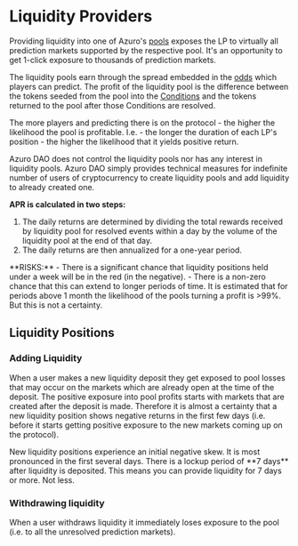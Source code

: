
# Liquidity Providers

Providing liquidity into one of Azuro's [pools](/concepts/protocol/pools) exposes the LP to virtually all prediction markets supported by the
respective pool. It's an opportunity to get 1-click exposure to thousands of prediction markets.

The liquidity pools earn through the spread embedded in the [odds](/concepts/protocol/odds) which players can predict. The profit of the
liquidity pool is the difference between the tokens seeded from the pool into the [Conditions](/concepts/protocol/conditions) and the tokens
returned to the pool after those Conditions are resolved.

The more players and predicting there is on the protocol - the higher the likelihood the pool is profitable.
I.e. - the longer the duration of each LP's position - the higher the likelihood that it yields positive return.

Azuro DAO does not control the liquidity pools nor has any interest in liquidity pools. Azuro DAO simply provides technical measures for indefinite number of users of cryptocurrency to create liquidity pools and add liquidity to already created one.

**APR is calculated in two steps:**
1. The daily returns are determined by dividing the total rewards received by liquidity pool for resolved events within a day by the volume of the liquidity pool at the end of that day.
2. The daily returns are then annualized for a one-year period.

<Callout type="alert">
  **RISKS:**
- There is a significant chance that liquidity positions held under a week will be in the red (in the negative).
- There is a non-zero chance that this can extend to longer periods of time. It is estimated that for periods above 1 month the likelihood of the pools turning a profit is >99%. But this is not a certainty.
</Callout>


## Liquidity Positions

### Adding Liquidity

When a user makes a new liquidity deposit they get exposed to pool losses that may occur on the markets which are already open at the time of the deposit. The positive exposure into pool profits starts with markets that are created after the deposit is made. Therefore it is almost a certainty that a new liquidity position shows negative returns in the first few days (i.e. before it starts getting positive exposure to the new markets coming up on the protocol).

<Callout type="warning">
  New liquidity positions experience an initial negative skew. It is most pronounced in the first several days.
</Callout>

<Callout type="warning">
  There is a lockup period of **7 days** after liquidity is deposited. This means you can provide liquidity for
  7 days or more. Not less.
</Callout>

### Withdrawing liquidity

When a user withdraws liquidity it immediately loses exposure to the pool (i.e. to all the unresolved prediction markets).
